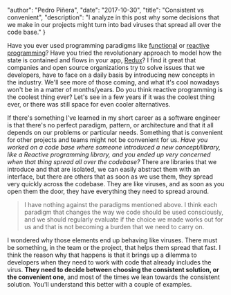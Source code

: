 
  "author": "Pedro Piñera",
  "date": "2017-10-30",
  "title": "Consistent vs convenient",
  "description": "I analyze in this post why some decisions that we make in our projects might turn into bad viruses that spread all over the code base."
}




Have you ever used programming paradigms like [functional](https://en.wikipedia.org/wiki/Functional_programming) or [reactive programming](https://en.wikipedia.org/wiki/Functional_reactive_programming)? Have you tried the revolutionary approach to model how the state is contained and flows in your app, [Redux](http://redux.js.org/)? I find it great that companies and open source organizations try to solve issues that we developers, have to face on a daily basis by introducing new concepts in the industry. We'll see more of those coming, and what it's cool nowadays won't be in a matter of months/years. Do you think reactive programming is the coolest thing ever? Let's see in a few years if it was the coolest thing ever, or there was still space for even cooler alternatives.

If there's something I've learned in my short career as a software engineer is that there's no perfect paradigm, pattern, or architecture and that it all depends on our problems or particular needs. Something that is convenient for other projects and teams might not be convenient for us. _Have you worked on a code base where someone introduced a new concept/library, like a Reactive programming library, and you ended up very concerned when that thing spread all over the codebase?_ There are libraries that we introduce and that are isolated, we can easily abstract them with an interface, but there are others that as soon as we use them, they spread very quickly across the codebase. They are like viruses, and as soon as you open them the door, they have everything they need to spread around.

> I have nothing against the paradigms mentioned above. I think each paradigm that changes the way we code should be used consciously, and we should regularly evaluate if the choice we made works out for us and that is not becoming a burden that we need to carry on.

I wondered why those elements end up behaving like viruses. There must be something, in the team or the project, that helps them spread that fast. I think the reason why that happens is that it brings up a dilemma to developers when they need to work with code that already includes the virus. **They need to decide between choosing the consistent solution, or the convenient one**, and most of the times we lean towards the consistent solution. You'll understand this better with a couple of examples.


    